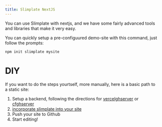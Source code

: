 ```yaml
---
title: Slimplate NextJS
---
```


You can use Slimplate with nextjs, and we have some fairly advanced tools and libraries that make it very easy.

You can quickly setup a pre-configuured demo-site with this command, just follow the prompts:

```
npm init slimplate mysite
```

# DIY

If you want to do the steps yourtself, more manually, here is a basic path to a static site:

1. Setup a backend, following the directions for [vercelghserver](https://github.com/slimplate/vercelghserver) or [cfghserver](cfghserver)
2. [incorporate slimplate into your site](config/next)
3. Push your site to Github
4. Start editing!

